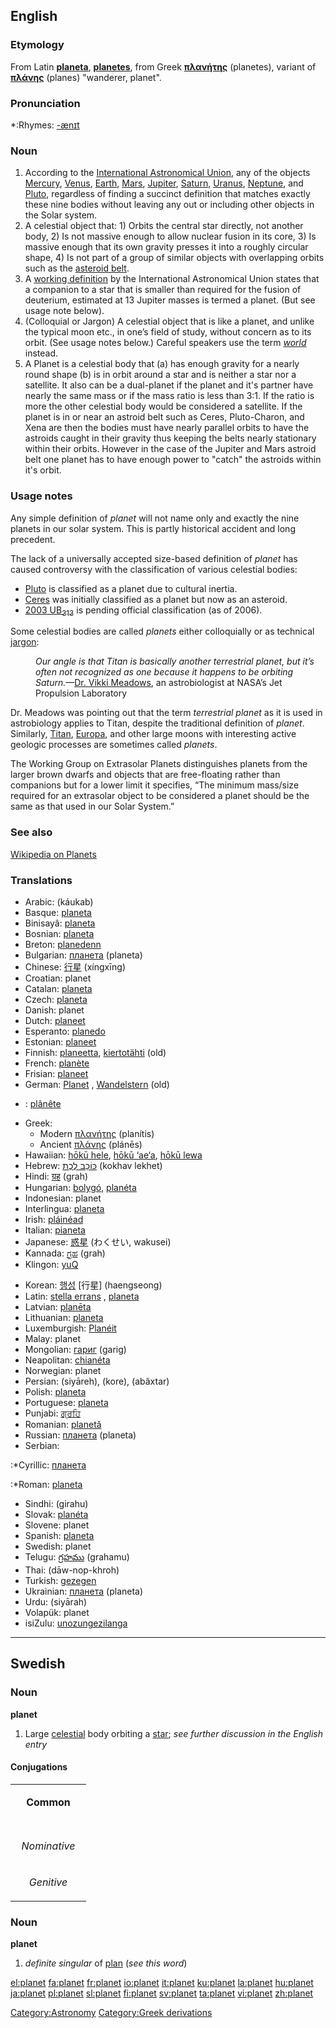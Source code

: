 ==English==

===Etymology===
From Latin '''[[planeta]]''', '''[[planetes]]''', from Greek '''[[:el:πλανήτης|πλανήτης]]''' (planetes), variant of '''[[πλάνης]]''' (planes) "wanderer, planet".

===Pronunciation===
*:Rhymes: [[Rhymes:English:-ænɪt|-ænɪt]]

===Noun===
{{en-noun}}

# According to the [http://www.iau.org/ International Astronomical Union], any of the objects [[Mercury]], [[Venus]], [[Earth]], [[Mars]], [[Jupiter]], [[Saturn]], [[Uranus]], [[Neptune]], and [[Pluto]], regardless of finding a succinct definition that matches exactly these nine bodies without leaving any out or including other objects in the Solar system.
# A celestial object that: 1) Orbits the central star directly, not another body, 2) Is not massive enough to allow nuclear fusion in its core, 3) Is massive enough that its own gravity presses it into a roughly circular shape, 4) Is not part of a group of similar objects with overlapping orbits such as the [[asteroid belt]].
# A [http://www.ciw.edu/IAU/div3/wgesp/definition.html working definition] by the International Astronomical Union states that a companion to a star that is smaller than required for the fusion of deuterium, estimated at 13 Jupiter masses is termed a planet.  (But see usage note below).
# (Colloquial or Jargon) A celestial object that is like a planet, and unlike the typical moon etc., in one&rsquo;s field of study, without concern as to its orbit.  (See usage notes below.)  Careful speakers use the term ''[[world]]'' instead.
# A Planet is a celestial body that (a) has enough gravity for a nearly round shape (b) is in orbit around a star and is neither a star nor a satellite. It also can be a dual-planet if the planet and it's partner have nearly the same mass or if the mass ratio is less than 3:1. If the ratio is more the other celestial body would be considered a satellite. If the planet is in or near an astroid belt such as Ceres, Pluto-Charon, and Xena are then the bodies must have nearly parallel orbits to have the astroids caught in their gravity thus keeping the belts nearly stationary within their orbits. However in the case of the Jupiter and Mars astroid belt one planet has to have enough power to "catch" the astroids within it's orbit.

<!-- Careful not to be an encyclopedia:
stick with how people use the word planet, not
with the history etc.  Obviously this does tie
into what a planet _is_, since that is the
word's meaning!  But, here I discuss quibbling 
and contravery of the _word_, not the object
itself.  So it belongs here, not Wikipedia. -->

===Usage notes===
Any simple definition of ''planet'' will not name only and exactly the nine planets in our solar system.  This is partly historical accident and long precedent.

The lack of a universally accepted size-based definition of ''planet'' has caused controversy with the classification of various celestial bodies:
* [[Pluto]] is classified as a planet due to cultural inertia.
* [[Ceres]] was initially classified as a planet but now as an asteroid.
* [[w:2003 UB313|2003 UB<sub>313</sub>]] is pending official classification (as of 2006).

Some celestial bodies are called ''planets'' either colloquially or as technical [[jargon]]:
:''Our angle is that Titan is basically another terrestrial planet, but it’s often not recognized as one because it happens to be orbiting Saturn.''—[http://www.spacedaily.com/news/saturn-titan-04o.html Dr. Vikki Meadows], an astrobiologist at NASA’s Jet Propulsion Laboratory

Dr. Meadows was pointing out that the term ''terrestrial planet'' as it is used in astrobiology applies to Titan, despite the traditional definition of ''planet''.  Similarly, [[Titan]], [[Europa]], and other large moons with interesting active geologic processes are sometimes called ''planets''.

The Working Group on Extrasolar Planets distinguishes planets from the larger brown dwarfs and objects that are free-floating rather than companions but for a lower limit it specifies, “The minimum mass/size required for an extrasolar object to be considered a planet should be the same as that used in our Solar System.”

===See also===
[[w:Planets|Wikipedia on Planets]]

===Translations===
{{top}}
*Arabic: {{ARchar|[[كوكب]]}} (káukab)
*Basque: [[planeta]]
*Binisayâ: [[planeta]]
*Bosnian: [[planeta]] {{f}}
*Breton: [[planedenn]] {{f}}
*Bulgarian: [[планета]] (planeta) {{f}}
*Chinese: [[行星]] (xíngxīng)
*Croatian: planet
*Catalan: [[planeta]] {{f}}
*Czech: [[planeta]] {{f}}
*Danish: planet
*Dutch: [[planeet]] {{f}}
*Esperanto: [[planedo]]
*Estonian: [[planeet]]
*Finnish: [[planeetta]], [[kiertotähti]] (old)
*French: [[planète]] {{f}}
*Frisian: [[planeet]]
*German: [[Planet]] {{m}}, [[Wandelstern]] {{m}} (old)
*{{gmh}}: [[plânête]] {{m}}
*Greek:
**Modern [[πλανήτης]] (planítis) {{m}}
**Ancient [[πλάνης]] (plánēs) {{m}}
*Hawaiian: [[hōkū hele]], [[hōkū ‘ae‘a]], [[hōkū lewa]]
*Hebrew: [[כוכב לכת|כּוֹכַב לֶכֶת]] (kokhav lekhet) {{m}}
*Hindi: [[ग्रह]] (grah)
*Hungarian: [[bolygó]], [[planéta]]
*Indonesian: planet
*Interlingua: [[planeta]]
*Irish: [[pláinéad]] {{m}}
*Italian: [[pianeta]] {{m}}
*Japanese: [[惑星]] (わくせい, wakusei)
*Kannada: [[ಗ್ರಹ]] (grah)
*Klingon: [[yuQ]]
{{mid}}
*Korean: [[행성]] [行星] (haengseong)
*Latin: [[stella errans]] {{f}}, [[planeta]] {{m}}
*Latvian: [[planēta]] {{f}}
*Lithuanian: [[planeta]] {{f}}
*Luxemburgish: [[Planéit]] {{m}}
*Malay: planet
*Mongolian: [[гариг]] (garig)
*Neapolitan: [[chianéta]] {{m}}
*Norwegian: planet
*Persian: {{FAchar|[[سیاره]]}} (siyāreh), {{FAchar|[[کره]]}} (kore), {{FAchar|[[اباختر]]}} (abâxtar)
*Polish: [[planeta]] {{f}}
*Portuguese: [[planeta]]
*Punjabi: [[ਗ੍ਰਹਿ]] {{m}}
*Romanian: [[planetă]]
*Russian: [[планета]] (planeta) {{f}}
*Serbian:
:*Cyrillic: [[планета]] {{f}}
:*Roman: [[planeta]] {{f}}
*Sindhi: {{SDchar|[[گِرَھُھ]]}} (girahu) {{m}}
*Slovak: [[planéta]] {{f}}
*Slovene: planet {{m}}
*Spanish: [[planeta]] {{m}}
*Swedish: planet {{c}}
*Telugu: [[గ్రహము]] (grahamu)
*Thai: {{THchar|[[ดาวนพเคราะห์]]}} (dāw-nop-khroh)
*Turkish: [[gezegen]]
*Ukrainian: [[планета]] (planeta) {{f}}
*Urdu: {{URchar|[[سیاره]]}} (siyārah)
*Volapük: planet
*isiZulu: [[unozungezilanga]]
{{bottom}}

----

==Swedish==
===Noun===
'''planet'''

# Large [[celestial]] body orbiting a [[star]]; ''see further discussion in the English entry''

====Conjugations====
{| border=1 cellspacing=0 
| bgcolor=#FFFFF0 colspan=5 align=center | '''Common''' 
|- 
|- bgcolor=#FFFFF0 align=center 
! rowspan=2 | 
| colspan=2 width=105 | ''Singular'' 
| colspan=2 | ''Plural'' 
|- bgcolor=#FFFFF0 align=center 
| width=105 | ''Indefinite'' 
| width=105 | ''Definite'' 
| width=105 | ''Indefinite'' 
|  width=105 | ''Definite'' 
|- align=center 
| width=105 bgcolor=#FFFFF0 | ''Nominative'' 
| [[planet]] 
| [[planeten]] 
| [[planeter]] 
| [[planeterna]] 
|- align=center 
| width=105 bgcolor=#FFFFF0 | ''Genitive'' 
| [[planets]] 
| [[planetens]] 
| [[planeters]] 
| [[planeternas]] 
|} 

===Noun===
'''planet'''

# ''definite singular'' of [[plan]] (''see this word'')

[[Category:Astronomy]]
[[Category:Greek derivations]]

[[el:planet]]
[[fa:planet]]
[[fr:planet]]
[[io:planet]]
[[it:planet]]
[[ku:planet]]
[[la:planet]]
[[hu:planet]]
[[ja:planet]]
[[pl:planet]]
[[sl:planet]]
[[fi:planet]]
[[sv:planet]]
[[ta:planet]]
[[vi:planet]]
[[zh:planet]]